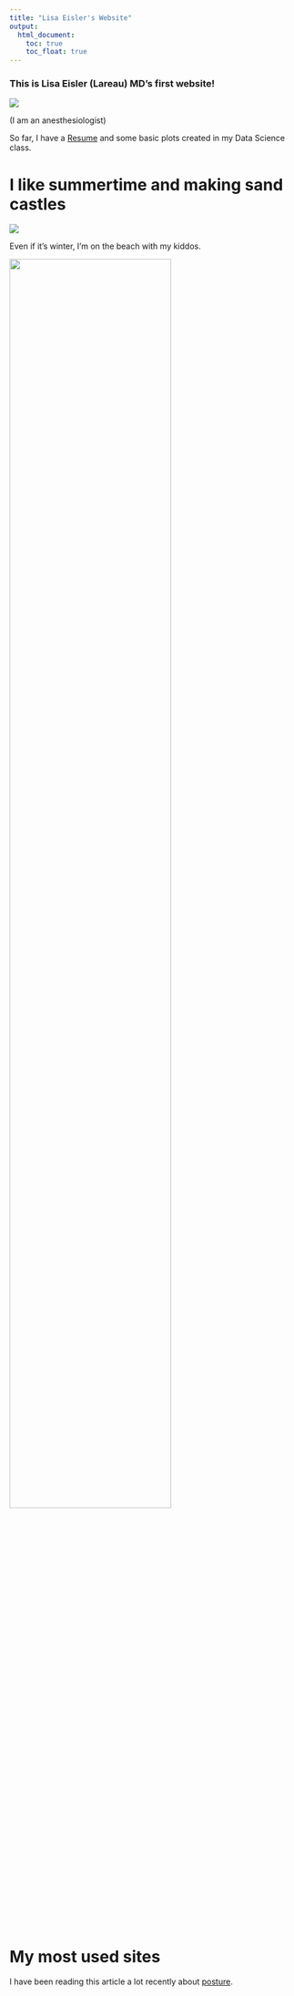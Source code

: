 ```yaml
---
title: "Lisa Eisler's Website"
output: 
  html_document:
    toc: true
    toc_float: true
---
```


### This is Lisa Eisler (Lareau) MD's first website!

![](https://media.giphy.com/media/l2Je1LPXgHzLpZXxe/giphy.gif)

(I am an anesthesiologist)

So far, I have a [Resume](Curriculum_Vitae.html) and some basic plots created in my Data Science class.

# I like summertime and making sand castles

![](https://media.giphy.com/media/xUOxf3yDKCuwpOlT3i/giphy.gif)

Even if it's winter, I'm on the beach with my kiddos.

<img src="images/Rowan_on_beach.jpg" style="width:75%">

# My most used sites

I have been reading this article a lot recently about [posture](https://www.nature.com/articles/s41598-018-21625-1).